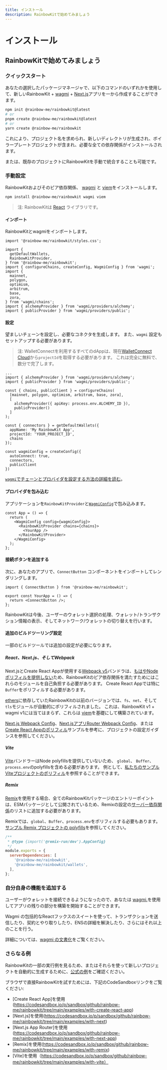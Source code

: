 ```yaml
---
title: インストール
description: RainbowKitで始めてみましょう
---
```


# インストール

## RainbowKitで始めてみましょう

### クイックスタート

あなたの選択したパッケージマネージャで、以下のコマンドのいずれかを使用して、新しいRainbowKit + [wagmi](https://wagmi.sh) + [Next.js](https://nextjs.org)アプリを一から作成することができます。

```bash
npm init @rainbow-me/rainbowkit@latest
# or
pnpm create @rainbow-me/rainbowkit@latest
# or
yarn create @rainbow-me/rainbowkit
```

これにより、プロジェクト名を求められ、新しいディレクトリが生成され、ボイラープレートプロジェクトが含まれ、必要な全ての依存関係がインストールされます。

または、既存のプロジェクトにRainbowKitを手動で統合することも可能です。

### 手動設定

RainbowKitおよびそのピア依存関係、 [wagmi](https://wagmi.sh/) と [viem](https://viem.sh)をインストールします。

```bash
npm install @rainbow-me/rainbowkit wagmi viem
```

> 注: RainbowKitは [React](https://reactjs.org/) ライブラリです。

#### インポート

RainbowKitとwagmiをインポートします。

```tsx
import '@rainbow-me/rainbowkit/styles.css';

import {
  getDefaultWallets,
  RainbowKitProvider,
} from '@rainbow-me/rainbowkit';
import { configureChains, createConfig, WagmiConfig } from 'wagmi';
import {
  mainnet,
  polygon,
  optimism,
  arbitrum,
  base,
  zora,
} from 'wagmi/chains';
import { alchemyProvider } from 'wagmi/providers/alchemy';
import { publicProvider } from 'wagmi/providers/public';
```

#### 設定

望ましいチェーンを設定し、必要なコネクタを生成します。 また、`wagmi` 設定もセットアップする必要があります。

> 注: WalletConnectを利用するすべてのdAppは、現在[WalletConnect Cloud](https://cloud.walletconnect.com/)から`projectId`を取得する必要があります。 これは完全に無料で、数分で完了します。

```tsx line=4-99
...
import { alchemyProvider } from 'wagmi/providers/alchemy';
import { publicProvider } from 'wagmi/providers/public';

const { chains, publicClient } = configureChains(
  [mainnet, polygon, optimism, arbitrum, base, zora],
  [
    alchemyProvider({ apiKey: process.env.ALCHEMY_ID }),
    publicProvider()
  ]
);

const { connectors } = getDefaultWallets({
  appName: 'My RainbowKit App',
  projectId: 'YOUR_PROJECT_ID',
  chains
});

const wagmiConfig = createConfig({
  autoConnect: true,
  connectors,
  publicClient
})
```

[`wagmi`でチェーンとプロバイダを設定する方法の詳細を読む](https://wagmi.sh/docs/providers/configuring-chains)。

#### プロバイダを包み込む

アプリケーションを`RainbowKitProvider`と[`WagmiConfig`](https://wagmi.sh/docs/provider)で包み込みます。

```tsx
const App = () => {
  return (
    <WagmiConfig config={wagmiConfig}>
      <RainbowKitProvider chains={chains}>
        <YourApp />
      </RainbowKitProvider>
    </WagmiConfig>
  );
};
```

#### 接続ボタンを追加する

次に、あなたのアプリで、`ConnectButton` コンポーネントをインポートしてレンダリングします。

```tsx
import { ConnectButton } from '@rainbow-me/rainbowkit';

export const YourApp = () => {
  return <ConnectButton />;
};
```

RainbowKitは今後、ユーザーのウォレット選択の処理、ウォレット/トランザクション情報の表示、そしてネットワーク/ウォレットの切り替えを行います。

#### 追加のビルドツーリング設定

一部のビルドツールでは追加の設定が必要になります。

##### React、Next.js、そしてWebpack

Next.jsとCreate React Appが使用する[Webpack v5](https://webpack.js.org/blog/2020-10-10-webpack-5-release/)バンドラは、[もはやNodeポリフィルを提供しない](https://webpack.js.org/blog/2020-10-10-webpack-5-release/#automatic-nodejs-polyfills-removed)ため、RainbowKitのピア依存関係を満たすためにはこれらのモジュールを自己負担する必要があります。 Create React Appでは特に`Buffer`をポリフィルする必要があります。

[ethers](https://docs.ethers.org/v5/)に依存していたRainbowKitの以前のバージョンでは、`fs`、`net`、そして`tls`モジュールが自動的にポリフィルされました。 これは、RainbowKit v1 + wagmi v1には当てはまらず、これらは [viem](https://viem.sh/)を基礎にして構築されています。

[Next.js Webpack Config](https://github.com/rainbow-me/rainbowkit/blob/main/examples/with-next/next.config.js)、[Next.jsアプリRouter Webpack Config](https://github.com/rainbow-me/rainbowkit/blob/main/examples/with-next-app/next.config.js)、または[Create React Appのポリフィル](https://github.com/rainbow-me/rainbowkit/blob/main/examples/with-create-react-app/src/polyfills.ts)サンプルを参考に、プロジェクトの設定ガイダンスを参照してください。

##### Vite

[Vite](https://vitejs.dev)バンドラーはNode polyfillsを提供していないため、 `global`、 `Buffer`、 `process.env`のpolyfillsを含める必要があります。 例として、[私たちのサンプルViteプロジェクトのポリフィル](https://github.com/rainbow-me/rainbowkit/tree/main/examples/with-vite/src/polyfills.ts)を参照することができます。

##### Remix

[Remix](https://remix.run)を使用する場合、全てのRainbowKitパッケージのエントリーポイントは、ESMパッケージとして公開されているため、Remixの設定の[サーバー依存関係](https://remix.run/docs/en/v1/pages/gotchas#importing-esm-packages)のリストに追加する必要があります。

Remixでは、`global`、`Buffer`、`process.env`をポリフィルする必要もあります。 [サンプル Remix プロジェクトの polyfills](https://github.com/rainbow-me/rainbowkit/blob/main/examples/with-remix/app/polyfills.ts)を参照してください。

```js
/**
 * @type {import('@remix-run/dev').AppConfig}
 */
module.exports = {
  serverDependencies: [
    '@rainbow-me/rainbowkit',
    '@rainbow-me/rainbowkit/wallets',
  ],
};
```

### 自分自身の機能を追加する

ユーザーがウォレットを接続できるようになったので、あなたは [wagmi.](https://wagmi.sh)を使用してアプリの残りの部分を構築を開始することができます。

Wagmi の包括的なReactフックスのスイートを使って、トランザクションを送信したり、契約とやり取りしたり、ENSの詳細を解決したり、さらにはそれ以上のことを行う。

詳細については、[wagmi の文書化](https://wagmi.sh)をご覧ください。

### さらなる例

RainbowKitの一部の実行例を見るため、またはそれらを使って新しいプロジェクトを自動的に生成するために、[公式の例](https://github.com/rainbow-me/rainbowkit/tree/main/examples)をご確認ください。

ブラウザで直接RainbowKitを試すためには、下記のCodeSandboxリンクをご覧ください:

-   [Create React App]を使用(https://codesandbox.io/p/sandbox/github/rainbow-me/rainbowkit/tree/main/examples/with-create-react-app)
-   [Next.js]を使用(https://codesandbox.io/p/sandbox/github/rainbow-me/rainbowkit/tree/main/examples/with-next)
-   [Next.js App Router]を使用(https://codesandbox.io/p/sandbox/github/rainbow-me/rainbowkit/tree/main/examples/with-next-app)
-   [Remix]を使用(https://codesandbox.io/p/sandbox/github/rainbow-me/rainbowkit/tree/main/examples/with-remix)
-   [Vite]を使用（https://codesandbox.io/p/sandbox/github/rainbow-me/rainbowkit/tree/main/examples/with-vite）
